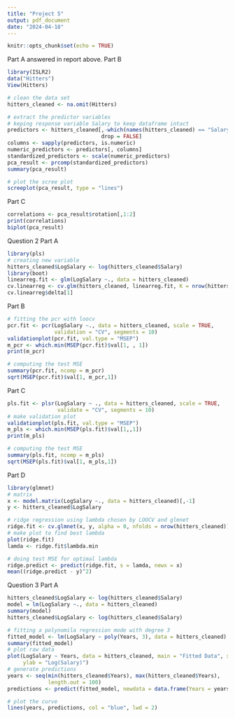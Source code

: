 ---
title: "Project 5"
output: pdf_document
date: "2024-04-18"
---

```{r setup, include=FALSE}
knitr::opts_chunk$set(echo = TRUE)
```
Part A answered in report above.
Part B
```{r}
library(ISLR2)
data("Hitters")
View(Hitters)
```
```{r}
# clean the data set
hitters_cleaned <- na.omit(Hitters)

# extract the predictor variables
# keping response variable Salary to keep dataframe intact
predictors <- hitters_cleaned[,-which(names(hitters_cleaned) == "Salary"), 
                              drop = FALSE]
columns <- sapply(predictors, is.numeric)
numeric_predictors <- predictors[, columns]
standardized_predictors <- scale(numeric_predictors)
pca_result <- prcomp(standardized_predictors)
summary(pca_result)

# plot the scree plot
screeplot(pca_result, type = "lines")
```
Part C
```{r}
correlations <- pca_result$rotation[,1:2]
print(correlations)
biplot(pca_result)
```
Question 2
Part A
```{r}
library(pls)
# creating new variable
hitters_cleaned$LogSalary <- log(hitters_cleaned$Salary)
library(boot)
linearreg.fit <- glm(LogSalary ~., data = hitters_cleaned)
cv.linearreg <- cv.glm(hitters_cleaned, linearreg.fit, K = nrow(hitters_cleaned))
cv.linearreg$delta[1]
```
Part B
```{r}
# fitting the pcr with loocv
pcr.fit <- pcr(LogSalary ~., data = hitters_cleaned, scale = TRUE,
               validation = "CV", segments = 10)
validationplot(pcr.fit, val.type = "MSEP")
m_pcr <- which.min(MSEP(pcr.fit)$val[1, , 1])
print(m_pcr)

# computing the test MSE
summary(pcr.fit, ncomp = m_pcr)
sqrt(MSEP(pcr.fit)$val[1, m_pcr,1])
```
Part C
```{r}
pls.fit <- plsr(LogSalary ~ ., data = hitters_cleaned, scale = TRUE,
                validate = "CV", segments = 10)
# make validation plot
validationplot(pls.fit, val.type = "MSEP")
m_pls <- which.min(MSEP(pls.fit)$val[1,,1])
print(m_pls)

# computing the test MSE
summary(pls.fit, ncomp = m_pls)
sqrt(MSEP(pls.fit)$val[1, m_pls,1])
```
Part D
```{r}
library(glmnet)
# matrix
x <- model.matrix(LogSalary ~., data = hitters_cleaned)[,-1]
y <- hitters_cleaned$LogSalary

# ridge regression using lambda chosen by LOOCV and glmnet
ridge.fit <- cv.glmnet(x, y, alpha = 0, nfolds = nrow(hitters_cleaned))
# make plot to find best lambda
plot(ridge.fit)
lamda <- ridge.fit$lambda.min

# doing test MSE for optimal lambda
ridge.predict <- predict(ridge.fit, s = lamda, newx = x)
mean((ridge.predict - y)^2)
```
Question 3
Part A
```{r}
hitters_cleaned$LogSalary <- log(hitters_cleaned$Salary)
model = lm(LogSalary ~., data = hitters_cleaned)
summary(model)
hitters_cleaned$LogSalary <- log(hitters_cleaned$Salary)

# fitting a polynomila regression mode with degree 3
fitted_model <- lm(LogSalary ~ poly(Years, 3), data = hitters_cleaned)
summary(fitted_model)
# plot raw data
plot(LogSalary ~ Years, data = hitters_cleaned, main = "Fitted Data", xlab = "Years",
     ylab = "Log(Salary)")
# generate predictions
years <- seq(min(hitters_cleaned$Years), max(hitters_cleaned$Years),
             length.out = 100)
predictions <- predict(fitted_model, newdata = data.frame(Years = years))

# plot the curve
lines(years, predictions, col = "blue", lwd = 2)

```
